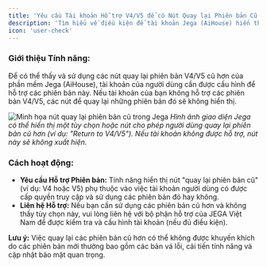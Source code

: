 ```yaml
---
title: 'Yêu cầu Tài khoản Hỗ trợ V4/V5 để có Nút Quay lại Phiên bản Cũ'
description: 'Tìm hiểu về điều kiện để tài khoản Jega (AiHouse) hiển thị nút quay lại các phiên bản V4/V5 cũ hơn của phần mềm.'
icon: 'user-check'
---
```


### Giới thiệu Tính năng:
Để có thể thấy và sử dụng các nút quay lại phiên bản V4/V5 cũ hơn của phần mềm Jega (AiHouse), tài khoản của người dùng cần được cấu hình để hỗ trợ các phiên bản này. Nếu tài khoản của bạn không hỗ trợ các phiên bản V4/V5, các nút để quay lại những phiên bản đó sẽ không hiển thị.

![Minh họa nút quay lại phiên bản cũ trong Jega](https://ai-study1.3vjia.com/aihouse-web/e3b489cc-31be-44ed-92d3-207428cca0e6.png)
*Hình ảnh giao diện Jega có thể hiển thị một tùy chọn hoặc nút cho phép người dùng quay lại phiên bản cũ hơn (ví dụ: "Return to V4/V5"). Nếu tài khoản không được hỗ trợ, nút này sẽ không xuất hiện.*

### Cách hoạt động:
*   **Yêu cầu Hỗ trợ Phiên bản:** Tính năng hiển thị nút "quay lại phiên bản cũ" (ví dụ: V4 hoặc V5) phụ thuộc vào việc tài khoản người dùng có được cấp quyền truy cập và sử dụng các phiên bản đó hay không.
*   **Liên hệ Hỗ trợ:** Nếu bạn cần sử dụng các phiên bản cũ hơn và không thấy tùy chọn này, vui lòng liên hệ với bộ phận hỗ trợ của JEGA Việt Nam để được kiểm tra và cấu hình tài khoản (nếu đủ điều kiện).

**Lưu ý:** Việc quay lại các phiên bản cũ hơn có thể không được khuyến khích do các phiên bản mới thường bao gồm các bản vá lỗi, cải tiến tính năng và cập nhật bảo mật quan trọng.
